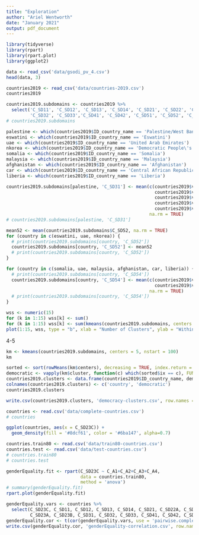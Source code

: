 ```yaml
---
title: "Exploration"
author: "Ariel Wentworth"
date: "January 2021"
output: pdf_document
---
```


```r
library(tidyverse)
library(rpart)
library(rpart.plot)
library(ggplot2)
```

```r
data <- read_csv('data/gsodi_pv_4.csv')
head(data, 3)
```

```r
countries2019 <- read_csv('data/countries-2019.csv')
countries2019
```
```r
countries2019.subdomains <- countries2019 %>%
  select('C_SD11', 'C_SD12', 'C_SD13', 'C_SD14', 'C_SD21', 'C_SD22', 'C_SD23', 'C_SD31', 
         'C_SD32', 'C_SD33','C_SD41', 'C_SD42', 'C_SD51', 'C_SD52', 'C_SD53', 'C_SD54')
# countries2019.subdomains
```

```r
palestine <- which(countries2019$ID_country_name == 'Palestine/West Bank')
eswatini <- which(countries2019$ID_country_name == 'Eswatini')
uae <- which(countries2019$ID_country_name == 'United Arab Emirates')
nkorea <- which(countries2019$ID_country_name == 'Democratic People\'s Republic of Korea')
somalia <- which(countries2019$ID_country_name == 'Somalia')
malaysia <- which(countries2019$ID_country_name == 'Malaysia')
afghanistan <- which(countries2019$ID_country_name == 'Afghanistan')
car <- which(countries2019$ID_country_name == 'Central African Republic')
liberia <- which(countries2019$ID_country_name == 'Liberia')
```


```r
countries2019.subdomains[palestine, 'C_SD31'] <- mean(c(countries2019$v_31_01[palestine],
                                                        countries2019$v_31_02[palestine],
                                                        countries2019$v_31_03[palestine],
                                                        countries2019$v_31_04[palestine],
                                                        countries2019$v_31_05[palestine]),
                                                      na.rm = TRUE)
# countries2019.subdomains[palestine, 'C_SD31']
```

```r
mean52 <- mean(countries2019.subdomains$C_SD52, na.rm = TRUE)
for (country in c(eswatini, uae, nkorea)) {
  # print(countries2019.subdomains[country, 'C_SD52'])
  countries2019.subdomains[country, 'C_SD52'] <- mean52
  # print(countries2019.subdomains[country, 'C_SD52'])
}
```

```r
for (country in c(somalia, uae, malaysia, afghanistan, car, liberia)) {
  # print(countries2019.subdomains[country, 'C_SD54'])
  countries2019.subdomains[country, 'C_SD54'] <- mean(c(countries2019$v_54_01[country],
                                                        countries2019$v_54_02[country]),
                                                      na.rm = TRUE)
  # print(countries2019.subdomains[country, 'C_SD54'])
}
```


```r
wss <- numeric(15)
for (k in 1:15) wss[k] <- sum()
for (k in 1:15) wss[k] <- sum(kmeans(countries2019.subdomains, centers = k, nstart = 60)$withinss)
plot(1:15, wss, type = "b", xlab = "Number of Clusters", ylab = "Within Sum of Squares")
```

4-5

```r
km <- kmeans(countries2019.subdomains, centers = 5, nstart = 100)
km
```


```r
sorted <- sort(rowMeans(km$centers), decreasing = TRUE, index.return = TRUE)
democratic <- vapply(km$cluster, function(c) which(sorted$ix == c), FUN.VALUE = integer(1))
countries2019.clusters <- data.frame(countries2019$ID_country_name, democratic)
colnames(countries2019.clusters) <- c('country', 'democratic')
countries2019.clusters
```
```r
write.csv(countries2019.clusters, 'democracy-clusters.csv', row.names = FALSE)
```




```r
countries <- read.csv('data/complete-countries.csv')
# countries
```

```r
ggplot(countries, aes(x = C_SD23C)) + 
  geom_density(fill = '#8dcf61', color = '#6ba147', alpha=0.7)
```


```r
countries.train80 <- read.csv('data/train80-countries.csv')
countries.test <- read.csv('data/test-countries.csv')
# countries.train80
# countries.test
```

```r
genderEquality.fit <- rpart(C_SD23C ~ C_A1+C_A2+C_A3+C_A4,
                            data = countries.train80,
                            method = 'anova')
# summary(genderEquality.fit)
rpart.plot(genderEquality.fit)
```

```r
genderEquality.vars <- countries %>%
  select(C_SD23C, C_SD11, C_SD12, C_SD13, C_SD14, C_SD21, C_SD22A, C_SD22B, C_SD22C, C_SD22D, C_SD22E,
         C_SD23A, C_SD23B, C_SD31, C_SD32, C_SD33, C_SD41, C_SD42, C_SD51, C_SD52, C_SD53, C_SD54)
genderEquality.cor <- t(cor(genderEquality.vars, use = 'pairwise.complete.obs')[,1,drop=FALSE])
write.csv(genderEquality.cor, 'genderEquality-correlation.csv', row.names = FALSE)
```


